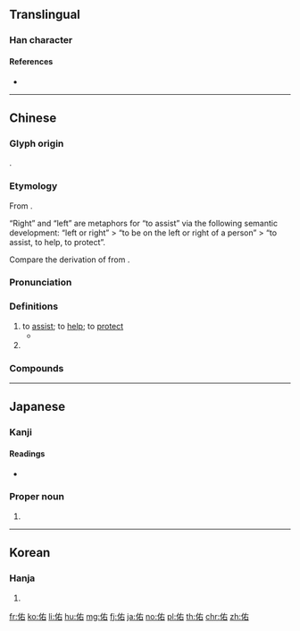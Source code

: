{{character info/new}}
{{also|祐}}
==Translingual==

===Han character===
{{Han char|rn=9|rad=人|as=05|sn=7|four=24260|canj=OKR,XOKR|ids=⿰亻右}}

====References====
* {{Han ref|kx=0098.110|dkj=00507|dj=0208.010|hdz=10131.020|uh=4F51|ud=20305|bh=A6F6|bd=42742}}

----

==Chinese==
{{zh-forms}}

===Glyph origin===
{{Han etym}}
{{Han compound|alt1=亻|人|右|ls=psc|c1=s|c2=p}}.

===Etymology===
From {{och-l|右|right}}.

“Right” and “left” are metaphors for “to assist” via the following semantic development: “left or right” > “to be on the left or right of a person” > “to assist, to help, to protect”.

Compare the derivation of {{och-l|佐|to assist; to help}} from {{och-l|左|left}}.

===Pronunciation===
{{zh-pron
|m=yòu
|m-s=you1
|c=jau6
|mn=qz,tw,xm,zz:iū
|w=3hhieu
|mc=y
|oc=y
|cat=v,pn
}}

===Definitions===
{{zh-hanzi}}

# to [[assist]]; to [[help]]; to [[protect]]
#* {{zh-x|天 佑 吾 民！天 佑 吾 皇！|God '''save''' my people! God '''save''' my emperor!|ref={{w|zh:苍穹之昴 (电视剧)|The Firmament of the Pleiades}}}}
# {{surname|lang=zh}}

===Compounds===
{{zh-der|不佑|保佑|冥佑|孚佑|庇佑|敷佑|眷佑|神天福佑|護國佑民|鄰佑}}

----

==Japanese==

===Kanji===
{{ja-kanji|grade=|rs=人05}}

====Readings====
* {{ja-readings|goon=[[う]] (u)|kanon=[[ゆう]] (yū)|kun=[[たすける]] (tasukeru), [[すけ]] (suke)}}

===Proper noun===
{{ja-pos|proper|ゆう}}

# {{given name|male|lang=ja|sort=ゆう}}

----

==Korean==

===Hanja===
{{ko-hanja|hangeul=우|rv=u|mr=u}}

# {{defn|lang=ko|sort=人05}}

[[fr:佑]]
[[ko:佑]]
[[li:佑]]
[[hu:佑]]
[[mg:佑]]
[[fj:佑]]
[[ja:佑]]
[[no:佑]]
[[pl:佑]]
[[th:佑]]
[[chr:佑]]
[[zh:佑]]